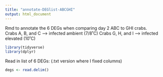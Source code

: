 ```yaml
---
title: "annotate-DEGlist-ABCGHI"
output: html_document
---
```

Rmd to annotate the 6 DEGs when comparing day 2 ABC to GHI crabs. 
Crabs A, B, and C --> infected ambient (7/8˚C)
Crabs G, H, and I --> infected elevated (10˚C)

```r
library(tidyverse)
library(dplyr)
```

Read in list of 6 DEGs: (.txt version where I fixed columns)
```r
degs <- read.delim()

```






